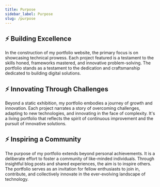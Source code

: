 ```yaml
---
title: Purpose
sidebar_label: Purpose
slug: /purpose
---
```



## ⚡️  Building Excellence

In the construction of my portfolio website, the primary focus is on showcasing technical prowess. Each project featured is a testament to the skills honed, frameworks mastered, and innovative problem-solving. The portfolio stands as a testament to the dedication and craftsmanship dedicated to building digital solutions.

## ⚡️  Innovating Through Challenges

Beyond a static exhibition, my portfolio embodies a journey of growth and innovation. Each project narrates a story of overcoming challenges, adapting to new technologies, and innovating in the face of complexity. It's a living portfolio that reflects the spirit of continuous improvement and the pursuit of innovative solutions.

## ⚡️  Inspiring a Community

The purpose of my portfolio extends beyond personal achievements. It is a deliberate effort to foster a community of like-minded individuals. Through insightful blog posts and shared experiences, the aim is to inspire others. The portfolio serves as an invitation for fellow enthusiasts to join in, contribute, and collectively innovate in the ever-evolving landscape of technology.

